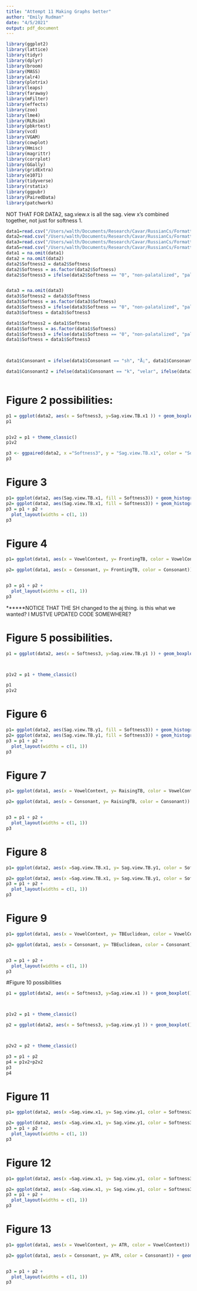 ---
title: "Attempt 11 Making Graphs better"
author: "Emily Rudman"
date: "4/5/2021"
output: pdf_document
---

```{r setup, include=FALSE}
library(ggplot2)
library(lattice)
library(tidyr)
library(dplyr)
library(broom)
library(MASS)
library(alr4)
library(plotrix)
library(leaps)
library(faraway)
library(mFilter)
library(effects)
library(zoo)
library(lme4)
library(RLRsim)
library(pbkrtest)
library(vcd)
library(VGAM)
library(cowplot)
library(Hmisc)
library(magrittr)
library(corrplot)
library(GGally)
library(gridExtra)
library(e1071)
library(tidyverse)
library(rstatix)
library(ggpubr)
library(PairedData)
library(patchwork)
```

NOT THAT FOR DATA2, sag.view.x is all the sag. view x's combined together, not just for softness 1.

```{r, echo = FALSE}
data1=read.csv("/Users/walth/Documents/Research/Cavar/RussianCs/FormattedTable3.csv", header=TRUE)
data2=read.csv("/Users/walth/Documents/Research/Cavar/RussianCs/FormattedTable4.csv", header=TRUE)
data3=read.csv("/Users/walth/Documents/Research/Cavar/RussianCs/FormattedTable6.csv", header=TRUE)
data5=read.csv("/Users/walth/Documents/Research/Cavar/RussianCs/FormattedTableAverages.csv", header=TRUE)
data1 = na.omit(data1)
data2 = na.omit(data2)
data2$Softness2 = data2$Softness
data2$Softness = as.factor(data2$Softness)
data2$Softness3 = ifelse(data2$Softness == "0", "non-palatalized", "palatalized")


data3 = na.omit(data3)
data3$Softness2 = data3$Softness
data3$Softness = as.factor(data3$Softness)
data3$Softness3 = ifelse(data3$Softness == "0", "non-palatalized", "palatalized")
data3$Softness = data3$Softness3

data1$Softness2 = data1$Softness
data1$Softness = as.factor(data1$Softness)
data1$Softness3 = ifelse(data1$Softness == "0", "non-palatalized", "palatalized")
data1$Softness = data1$Softness3

 

data1$Consonant = ifelse(data1$Consonant == "sh", "Å¡", data1$Consonant)

data1$Consonant2 = ifelse(data1$Consonant == "k", "velar", ifelse(data1$Consonant == "p", "labial", ifelse(data1$Consonant == "Å¡", "post alveolar", "dental" )))



```



# Figure 2 possibilities:


```{r, echo= FALSE}
p1 = ggplot(data2, aes(x = Softness3, y=Sag.view.TB.x1 )) + geom_boxplot()  + labs(y="Tongue Dorsum Frontness")+ labs(x= "Softness")
p1


p1v2 = p1 + theme_classic()
p1v2

```

```{r, echo = FALSE}
p3 <- ggpaired(data2, x ="Softness3", y = "Sag.view.TB.x1", color = "Softness3", palette = "jco", line.color = "gray", line.size = .1, short.panel.labs = FALSE )
p3
```


# Figure 3

```{r, echo= FALSE}
p1= ggplot(data2, aes(Sag.view.TB.x1, fill = Softness3)) + geom_histogram(position = "dodge")+ labs(x="Tongue Dorsum Frontness")+ labs(fill = "Softness")+ theme(legend.position = "none")
p2= ggplot(data2, aes(Sag.view.TB.x1, fill = Softness3)) + geom_histogram(position = "dodge")+ facet_wrap(~Speaker)+ labs(x="Tongue Dorsum Frontness") + labs(fill = "Softness") + labs(y = "")
p3 = p1 + p2 + 
  plot_layout(widths = c(1, 1))
p3
```

# Figure 4

```{r, echo= FALSE}
p1= ggplot(data1, aes(x = VowelContext, y= FrontingTB, color = VowelContext)) + geom_boxplot()+ labs(y="Tongue Dorsum Fronting")+  theme(legend.position = "none") + labs(x="Vowel Context")

p2= ggplot(data1, aes(x = Consonant, y= FrontingTB, color = Consonant)) + geom_boxplot()+ labs(y="")+  theme(legend.position = "none")+ labs(x="Consonant")


p3 = p1 + p2 + 
  plot_layout(widths = c(1, 1))
p3
```
******NOTICE THAT THE SH changed to the aj thing. is this what we wanted? I MUSTVE UPDATED CODE SOMEWHERE?

# Figure 5 possibilities.




```{r, echo= FALSE}
p1 = ggplot(data2, aes(x = Softness3, y=Sag.view.TB.y1 )) + geom_boxplot()  + labs(y="Tongue Dorsum Height")+ labs(x= "Softness")



p1v2 = p1 + theme_classic()

p1
p1v2

```


# Figure 6

```{r, echo= FALSE}
p1= ggplot(data2, aes(Sag.view.TB.y1, fill = Softness3)) + geom_histogram(position = "dodge")+ labs(x="Tongue Dorsum Height")+ labs(fill = "Softness")+ theme(legend.position = "none")
p2= ggplot(data2, aes(Sag.view.TB.y1, fill = Softness3)) + geom_histogram(position = "dodge")+ facet_wrap(~Speaker)+ labs(x="Tongue Dorsum Height") + labs(fill = "Softness") + labs(y = "")
p3 = p1 + p2 + 
  plot_layout(widths = c(1, 1))
p3
```


# Figure 7

```{r, echo= FALSE}
p1= ggplot(data1, aes(x = VowelContext, y= RaisingTB, color = VowelContext)) + geom_boxplot()+ labs(y="Tongue Dorsum Raising")+  theme(legend.position = "none") + labs(x="Vowel Context")

p2= ggplot(data1, aes(x = Consonant, y= RaisingTB, color = Consonant)) + geom_boxplot()+ labs(y="")+  theme(legend.position = "none")+ labs(x="Consonant")


p3 = p1 + p2 + 
  plot_layout(widths = c(1, 1))
p3
```

# Figure 8 

```{r, echo= FALSE}
p1= ggplot(data2, aes(x =Sag.view.TB.x1, y= Sag.view.TB.y1, color = Softness3, shape = Softness3)) + geom_point()+ labs(x="Tongue Dorsum Frontness")+ theme(legend.position = "none") + labs(y="Tongue Dorsum Height")

p2= ggplot(data2, aes(x =Sag.view.TB.x1, y= Sag.view.TB.y1, color = Softness3, shape = Softness3)) + geom_point()+ facet_wrap(~Speaker) + labs(fill = "Softness") + labs(y = "")+ labs(x="Tongue Dorsum Frontness")
p3 = p1 + p2 + 
  plot_layout(widths = c(1, 1)) 
p3
```

# Figure 9 
```{r, echo= FALSE}
p1= ggplot(data1, aes(x = VowelContext, y= TBEuclidean, color = VowelContext)) + geom_boxplot()+ labs(y="Tongue Dorsum Fronting-Raising")+  theme(legend.position = "none") + labs(x="Vowel Context")

p2= ggplot(data1, aes(x = Consonant, y= TBEuclidean, color = Consonant)) + geom_boxplot()+ labs(y="")+  theme(legend.position = "none")+ labs(x="Consonant")


p3 = p1 + p2 + 
  plot_layout(widths = c(1, 1))
p3
```


#Figure 10 possibilities

```{r, echo= FALSE}
p1 = ggplot(data2, aes(x = Softness3, y=Sag.view.x1 )) + geom_boxplot()  + labs(y="Tongue Root Frontness")+ labs(x= "Softness")



p1v2 = p1 + theme_classic()

```

```{r, echo= FALSE}
p2 = ggplot(data2, aes(x = Softness3, y=Sag.view.y1 )) + geom_boxplot()  + labs(y="Tongue Root Height")+ labs(x= "Softness")



p2v2 = p2 + theme_classic()

```


```{r, echo= FALSE}
p3 = p1 + p2
p4 = p1v2+p2v2
p3  
p4
```




# Figure 11

```{r, echo= FALSE}
p1= ggplot(data2, aes(x =Sag.view.x1, y= Sag.view.y1, color = Softness3, shape = Softness3)) + geom_point()+ labs(x="Tongue Root Frontness")+ theme(legend.position = "none") + labs(y="Tongue Root Height")

p2= ggplot(data2, aes(x =Sag.view.x1, y= Sag.view.y1, color = Softness3, shape = Softness3)) + geom_point()+ facet_wrap(~Speaker) + labs(fill = "Softness") + labs(y = "")+ labs(x="Tongue Root Frontness")
p3 = p1 + p2 + 
  plot_layout(widths = c(1, 1)) 
p3
```

# Figure 12


```{r, echo= FALSE}
p1= ggplot(data2, aes(x =Sag.view.x1, y= Sag.view.y1, color = Softness3, shape = Softness3)) + geom_point()+ labs(x="Tongue Root Frontness")+ theme(legend.position = "none") + labs(y="Tongue Root Height")+ facet_wrap(~Consonant) 

p2= ggplot(data2, aes(x =Sag.view.x1, y= Sag.view.y1, color = Softness3, shape = Softness3)) + geom_point()+ facet_wrap(~VowelContext) + labs(fill = "Softness") + labs(y = "")+ labs(x="Tongue Root Frontness")
p3 = p1 + p2 + 
  plot_layout(widths = c(1, 1)) 
p3
```


# Figure 13
```{r, echo= FALSE}
p1= ggplot(data1, aes(x = VowelContext, y= ATR, color = VowelContext)) + geom_boxplot()+ labs(y="Tongue Root Advancement")+  theme(legend.position = "none") + labs(x="Vowel Context")

p2= ggplot(data1, aes(x = Consonant, y= ATR, color = Consonant)) + geom_boxplot()+ labs(y="")+  theme(legend.position = "none")+ labs(x="Consonant")


p3 = p1 + p2 + 
  plot_layout(widths = c(1, 1))
p3
```



